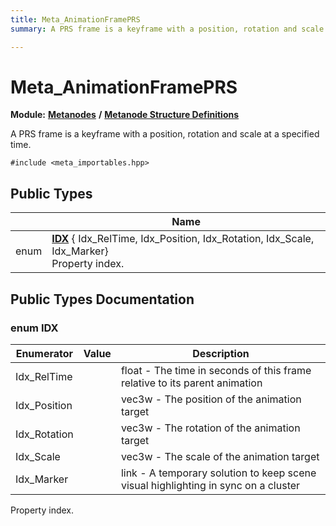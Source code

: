 ```yaml
---
title: Meta_AnimationFramePRS
summary: A PRS frame is a keyframe with a position, rotation and scale at a specified time. 

---
```


# Meta_AnimationFramePRS

**Module:** **[Metanodes](../Modules/group__api__metanodes.mdx)** **/** **[Metanode Structure Definitions](../Modules/group__api__metadefs.mdx)**



A PRS frame is a keyframe with a position, rotation and scale at a specified time. 


`#include <meta_importables.hpp>`

## Public Types

|                | Name           |
| -------------- | -------------- |
| enum| **[IDX](../Classes/struct_meta___animation_frame_p_r_s.mdx#enum-idx)** { Idx_RelTime, Idx_Position, Idx_Rotation, Idx_Scale, Idx_Marker}<br />Property index.  |

## Public Types Documentation

### enum IDX

| Enumerator | Value | Description |
| ---------- | ----- | ----------- |
| Idx_RelTime | | float - The time in seconds of this frame relative to its parent animation   |
| Idx_Position | | vec3w - The position of the animation target   |
| Idx_Rotation | | vec3w - The rotation of the animation target   |
| Idx_Scale | | vec3w - The scale of the animation target   |
| Idx_Marker | | link - A temporary solution to keep scene visual highlighting in sync on a cluster   |



Property index. 

